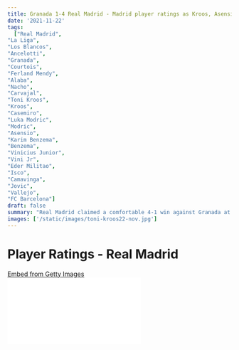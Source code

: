 ```yaml
---
title: Granada 1-4 Real Madrid - Madrid player ratings as Kroos, Asensio and Vinicius bag all three points
date: '2021-11-22'
tags:
  ["Real Madrid",
"La Liga",
"Los Blancos",
"Ancelotti",
"Granada",
"Courtois",
"Ferland Mendy",
"Alaba",
"Nacho",
"Carvajal",
"Toni Kroos",
"Kroos",
"Casemiro",
"Luka Modric",
"Modric",
"Asensio",
"Karim Benzema",
"Benzema",
"Vinicius Junior",
"Vini Jr",
"Eder Militao",
"Isco",
"Camavinga",
"Jovic",
"Vallejo",
"FC Barcelona"]
draft: false
summary: "Real Madrid claimed a comfortable 4-1 win against Granada at the Los Carmenes as we take a look at the players ratings of Carlo Ancelotti's boys."
images: ['/static/images/toni-kroos22-nov.jpg']
---
```


# Player Ratings - Real Madrid

<div
  className="getty embed image"
  style={{
    backgroundColor: '#fff',
    display: 'inline-block',
    fontFamily: 'Roboto, sans-serif',
    color: '#a7a7a7',
    fontSize: '11px',
    width: '100%',
    maxWidth: '594px',
    float: 'left',
    marginRight: '20px',
    marginBottom: '20px',
  }}
>
  <div style={{ padding: 0, margin: 0, textAlign: 'left' }}>
    <a
      href="http://www.gettyimages.in/detail/1236713784"
      target="_blank"
      style={{
        color: '#a7a7a7',
        textDecoration: 'none',
        fontWeight: 'normal !important',
        border: 'none',
        display: 'inline-block',
      }}
    >
      Embed from Getty Images
    </a>
  </div>
  <div
    style={{
      overflow: 'hidden',
      position: 'relative',
      height: 0,
      padding: '66.66667% 0 0 0',
      width: '100%',
    }}
  >
    <iframe
      src="//embed.gettyimages.com/embed/1236713784?et=64Oxa3NHTwtWUn-HK3I6CQ&tld=in&sig=cXvmWr-phtMQvXCxMPIFgOTw4zjcoC5yJSAwvg1Ct5Q=&caption=false&ver=1"
      scrolling="no"
      frameBorder={0}
      width={594}
      height={396}
      style={{
        display: 'inline-block',
        position: 'absolute',
        top: 0,
        left: 0,
        width: '100%',
        height: '100%',
        margin: 0,
      }}
    />
  </div>
</div>

### 1. Thibaut Courtois: 8

The Belgian keeper was asked a few questions by the Granada boys as he kept Real Madrid's lead intact when the momentum was with the hosts.

Courtois made a huge save with a few minutes to go for half time when he denied a shot on target with the scoreline at 2-1. Late on in the game, in the second half, once again, Courtois came up with a big save to deny Jorge Molina. He couldn't do much with the equalising goal which was deflected into the net.

Throughout his Real Madrid career, Courtois has very rarely disappointed. He's made a lot of saves to keep Los Blancos in many games in the past. He deserves a lot of credit. Hoping that he continues to perform at such high standards for the remainder of the season.

### 2. Ferland Mendy: 7

The left back extremely dodgy in the first half. He wasn't confident on the ball and he poor in his supply and passing.

He needlessly gave the ball away many times and his decisions off the ball was something that caught the eyes of many as he made poor decisions.

However, it seems as though, Ancelotti spoke to well in the second half and the left back came out as a much prepared warrior to take on the challenge in front of him.

He made up for his defensive errors in the first half by adding a fourth to the score line in favour of Ancelotti and Real Madrid. Much to work on for Mendy, but has good character to give a fight.

### 3. David Alaba: 8

The Austrian is just growing in his role as a centre back. By now, he's already established himself well in the heart of Madrid's backline. He seems to have grown in confidence as a centreback since he scored the opening goal in the El Classico a few weeks ago.

He made multiple interceptions during the game as he read the game exceptionally well as he cut out the runs into the box from the hosts.

The progress that Alaba has made so far this season is just so good to see. It's been a good free coup acquired by Florentino Perez.

### 4. Nacho: 7

The centre-back came in to replace Eder Militao who was rested for this game. He made full use of his opportunity as he scored a goal for Madrid to bank on really well. He read the game well too and kept Granada's attackers at bay.

Sadly, he couldn't keep a clean sheet, but it's a performance that will remind and pressurise Ancelotti to find a place in the starting XI for his versatile defender.

Nacho had a point to prove with his critics suggesting that he wasn't ruthless while defending. Well, he's kept that quiet for now, but he's been an amazing servant for Real Madrid over the years. Hoping he gets his starts and plays regularly.

### 5. Dani Carvajal: 8.5

Carvajal has always been one of the few at Real Madrid who show great desire to work hard and reap rewards.

The Spaniard who was recently called back into the Spanish squad this November after an injury lay-off, seems to have grown in confidence over the last few weeks.

He headed into the international break by putting in an outstanding performance against Rayo Vallecano. Carvajal worked hard on and off the ball to keep his side out of danger. He was exceptional in his defensive duties. A real team man along with Nacho. He gets an added rating due to his work rate on the field.

Here are his stats:

- Total Tackles - 3
- Total Interceptions - 2
- Number of clearances - 7

### 6. Toni Kroos: 9.5

<div
  className="getty embed image"
  style={{
    backgroundColor: '#fff',
    display: 'inline-block',
    fontFamily: 'Roboto, sans-serif',
    color: '#a7a7a7',
    fontSize: '11px',
    width: '100%',
    maxWidth: '594px',
    float: 'left',
    marginRight: '20px',
    marginBottom: '20px',
  }}
>
  <div style={{ padding: 0, margin: 0, textAlign: 'left' }}>
    <a
      href="http://www.gettyimages.in/detail/1354736216"
      target="_blank"
      style={{
        color: '#a7a7a7',
        textDecoration: 'none',
        fontWeight: 'normal !important',
        border: 'none',
        display: 'inline-block',
      }}
    >
      Embed from Getty Images
    </a>
  </div>
  <div
    style={{
      overflow: 'hidden',
      position: 'relative',
      height: 0,
      padding: '66.66667% 0 0 0',
      width: '100%',
    }}
  >
    <iframe
      src="//embed.gettyimages.com/embed/1354736216?et=6xG9WshwQE9Qnf_FPmMeFA&tld=in&sig=DAczjB2c3U_o-hSGye6KyAssqC3bY-9woF0AJMLJiO0=&caption=false&ver=1"
      scrolling="no"
      frameBorder={0}
      width={594}
      height={396}
      style={{
        display: 'inline-block',
        position: 'absolute',
        top: 0,
        left: 0,
        width: '100%',
        height: '100%',
        margin: 0,
      }}
    />
  </div>
</div>

The retired German international was such a delight to watch at the Los Carmenes as he assisted the opening two goals for Real Madrid.

His second assist was a gem as he teamed up well with Luka Modric to set it up for Nacho.

Kroos is in really good form this season as he is contributing much more offensively and defensively as well. It is clear to see that his decision to retire from international football is paying huge dividends for Florentino Perez and Real Madrid as he is on another level with his performances. He looks a lot fresher and has the appetite to deliver time and time again. Just brilliant!

Here are his stats:

- Assists - 2
- Chances created - 6
- Big chances created - 2
- Passes completed - 73/74
- Long passes completed - 7/8
- Passing Accuracy - 97.3%

### 7. Casemiro: 7

Casemiro began this season way off the cards as he was unable to get things going for him. He was heavily criticised for his consistent performances, but he put them to rest for time being as he rolled back the years when he was in his prime.

He couldn't do much with the deflected goal, but the Brazilian put that behind him and read the game well since then as he was sharp with the ball at his feet. Another industrious performance from the man himself.

### 8. Luka Modric: 7

The veteran was once again sublime to the way Real Madrid progressed forward. At the age of 36, the Croatian has still managed to keep his fitness levels high and he is still performing at high standards.

If you look at it, it will be "just another day" in the office for the Croatian, but his work on and off the ball is still an art that is worth learning from. No wonder Mason Mount idolises Luka Modric.

Modric has always been unselfish and he made a blind run into the box as Benzema found him. Even though he had large chunks of the goal in front of him, he decided to lay it for Vini Jr. for a simple tap-in. He is a team man and he will be influential for Madrid's progress for the remainder of the season.

### 9. Marco Asensio: 7.5

<div
  className="getty embed image"
  style={{
    backgroundColor: '#fff',
    display: 'inline-block',
    fontFamily: 'Roboto, sans-serif',
    color: '#a7a7a7',
    fontSize: '11px',
    width: '100%',
    maxWidth: '594px',
    float: 'left',
    marginRight: '20px',
    marginBottom: '20px',
  }}
>
  <div style={{ padding: 0, margin: 0, textAlign: 'left' }}>
    <a
      href="http://www.gettyimages.in/detail/1354755616"
      target="_blank"
      style={{
        color: '#a7a7a7',
        textDecoration: 'none',
        fontWeight: 'normal !important',
        border: 'none',
        display: 'inline-block',
      }}
    >
      Embed from Getty Images
    </a>
  </div>
  <div
    style={{
      overflow: 'hidden',
      position: 'relative',
      height: 0,
      padding: '66.66667% 0 0 0',
      width: '100%',
    }}
  >
    <iframe
      src="//embed.gettyimages.com/embed/1354755616?et=joDnkJ4DR99IPC_KAeIxvg&tld=in&sig=74so9XaGeByoXlTyLPMerUTrKl54R3EBM3bODPCEVlU=&caption=false&ver=1"
      scrolling="no"
      frameBorder={0}
      width={594}
      height={396}
      style={{
        display: 'inline-block',
        position: 'absolute',
        top: 0,
        left: 0,
        width: '100%',
        height: '100%',
        margin: 0,
      }}
    />
  </div>
</div>

There were a few rumours earlier in the summer that Asensio would be looking for game time rather than being on the bench at the Santiago Bernabeu as he had competition from Hazard, Bale and Rodrygo, but with injuries to Bale and with Hazard being out of favour for Ancelotti, Asensio has got a new lease of life in the whitr jersey.

The performance against Granada was very pleasing to see if you are a Real Madrid fan. He was on top of his game during his time on the pitch. The 25-year old rolled back the years at Los Carmenes which reminded us of when he burst onto the scene earlier in his career.

He scored the opening goal of the game where he capitalised on an error. That goal probably gave him added confidence as he caused a lot of chaos while he was on the attack. It seemed as though his role was a bit different in this game. It will be a matter of time to wait and see how Ancelotti uses Asensio as the season rolls on.

### 10. Karim Benzema: 6

The French striker didn't have a really good game by his high standards. Yet, he was pretty lively in the game and looked to link up well with his teammates.

He looked to create multiple opportunities for his teammates to score, but his delightful pass to Luka Modric opened up many doors for Real Madrid to score a third.

Even though he didn't have a good game in terms of goals and assists, the French striker was influential up top as his presence up top created spaces for Vini Jr. and Asensio to exploit.

At this point in time, it is fair to say that Benzema's duties with his national team are wearing on his shoulders.

### 11. Vinicius Junior: 7

<div
  className="getty embed image"
  style={{
    backgroundColor: '#fff',
    display: 'inline-block',
    fontFamily: 'Roboto, sans-serif',
    color: '#a7a7a7',
    fontSize: '11px',
    width: '100%',
    maxWidth: '594px',
    float: 'left',
    marginRight: '20px',
    marginBottom: '20px',
  }}
>
  <div style={{ padding: 0, margin: 0, textAlign: 'left' }}>
    <a
      href="http://www.gettyimages.in/detail/1354762114"
      target="_blank"
      style={{
        color: '#a7a7a7',
        textDecoration: 'none',
        fontWeight: 'normal !important',
        border: 'none',
        display: 'inline-block',
      }}
    >
      Embed from Getty Images
    </a>
  </div>
  <div
    style={{
      overflow: 'hidden',
      position: 'relative',
      height: 0,
      padding: '66.66667% 0 0 0',
      width: '100%',
    }}
  >
    <iframe
      src="//embed.gettyimages.com/embed/1354762114?et=9Ox6rZxAQpJFlPIgF2dZZQ&tld=in&sig=MDPvEvIiHFE0BCjb4ykL2Tspmpw8naF5U702gqb-YH8=&caption=false&ver=1"
      scrolling="no"
      frameBorder={0}
      width={594}
      height={396}
      style={{
        display: 'inline-block',
        position: 'absolute',
        top: 0,
        left: 0,
        width: '100%',
        height: '100%',
        margin: 0,
      }}
    />
  </div>
</div>

The Brazilian began the game on a rusty note. He gave away the ball a few times and it was his error that gave Granada their goal.

However, he came out all guns blazing in the second half. He was back to his best where he ran riot at Granada's defensive line. He earned multiple fouls and got a player sent off as well. Had a bright grin on his face throughout the second half. Seems like Ancelotti instilled some knowledge into the youngster at half time.

He rounded off scoring the third goal for Real Madrid which was brilliant.

Here are his stats:

- Dribbles completed - 5
- Fouls drawn - 3
- Goals scored - 1

## Substitutes

### 12. Isco: 5

The midfielder will be disappointed as he is not getting regular playing minutes on the field. He had little time to make a difference in the game, but he kept the ball well as usual.

### 13. Camavinga: 4

The young Frenchman came on late in the game and just kept it simple in the middle of the park.

### 14. Jovic: 5

Yet another substitute appearance for the youngster. He is unable to get into the starting XI with Benzema in top notch form. He may be looking for minutes elsewhere in this upcoming winter transfer window.

### 15. Vallejo: N/A

The centre back didn't have much to do, although he recieved a standing ovation from the crowd at the Los Carmenes.
